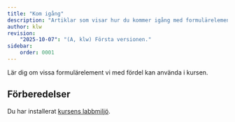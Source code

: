 ```yaml
---
title: "Kom igång" 
description: "Artiklar som visar hur du kommer igång med formulärelement."
author: klw
revision:
    "2025-10-07": "(A, klw) Första versionen."
sidebar:
    order: 0001
---
```



Lär dig om vissa formulärelement vi med fördel kan använda i kursen.



## Förberedelser

Du har installerat [kursens labbmiljö](./laromaterial/labbmiljo).









